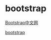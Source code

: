= bootstrap =
[[http://www.bootcss.com/|Bootstrap中文网]]

[[twitter.github.io/bootstrap/|bootstrap]]


